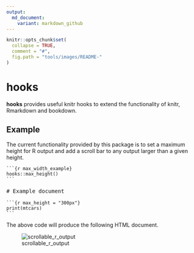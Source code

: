```yaml
---
output:
  md_document:
    variant: markdown_github
---
```


<!-- README.md is generated from README.Rmd. Please edit that file -->

```r
knitr::opts_chunk$set(
  collapse = TRUE,
  comment = "#",
  fig.path = "tools/images/README-"
)
```

# hooks

**hooks** provides useful knitr hooks to extend the functionality of knitr, Rmarkdown and bookdown.

## Example

The current functionality provided by this package is to set a maximum height for R output and add a scroll bar to any output larger than a given height.

<pre>
<code>```{r max_width_example}
hooks::max_height()
```</code>

# Example document

<code>```{r max_height = "300px"}
print(mtcars)
```</code>
</pre>

The above code will produce the following HTML document.

![scrollable_r_output](tools/images/README-example.PNG)
